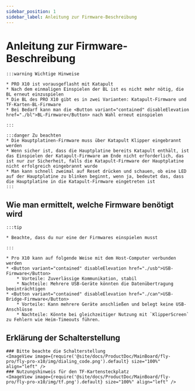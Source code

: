 ```yaml
---
sidebar_position: 1
sidebar_label: Anleitung zur Firmware-Beschreibung
---
```







# Anleitung zur Firmware-Beschreibung

    :::warning Wichtige Hinweise

    * PRO X10 ist vorausgeflasht mit Katapult
    * Nach dem einmaligen Einspielen der BL ist es nicht mehr nötig, die BL erneut einzuspielen
    * Die BL des PRO X10 gibt es in zwei Varianten: Katapult-Firmware und TF-Karten-BL-Firmware
    * Bei Bedarf kann man die <Button variant="contained" disableElevation href="./bl">BL-Firmware</Button> nach Wahl erneut einspielen

    :::
    
    :::danger Zu beachten
    * Die Hauptplatinen-Firmware muss über Katapult Klipper eingebrannt werden
    * Wenn sicher ist, dass die Hauptplatine bereits Katapult enthält, ist das Einspielen der Katapult-Firmware am Ende nicht erforderlich, das ist nur zur Sicherheit, falls die Katapult-Firmware der Hauptplatine nicht erfolgreich eingebrannt wurde
    * Man kann schnell zweimal auf Reset drücken und schauen, ob eine LED auf der Hauptplatine zu blinken beginnt, wenn ja, bedeutet das, dass die Hauptplatine in die Katapult-Firmware eingetreten ist
    :::

## Wie man ermittelt, welche Firmware benötigt wird

    :::tip

    * Beachte, dass du nur eine der Firmwares einspielen musst

    :::
    
    * Pro X10 kann auf folgende Weise mit dem Host-Computer verbunden werden
    * <Button variant="contained" disableElevation href="./usb">USB-Firmware</Button>
        * Vorteile: Zuverlässige Kommunikation, stabil
        * Nachteile: Mehrere USB-Geräte könnten die Datenübertragung beeinträchtigen
    * <Button variant="contained" disableElevation href="./can">USB-Bridge-Firmware</Button>
        * Vorteile: Kann mehrere Geräte anschließen und belegt keine USB-Anschlüsse
        * Nachteile: Könnte bei gleichzeitiger Nutzung mit `KlipperScreen` zu Fehlern wie Heim-Timeouts führen.

## Erklärung der Schalterstellung

    ### Bitte beachte die Schalterstellung
    <ImageView image={require('@site/docs/ProductDoc/MainBoard/fly-pro/fly-pro-x10/img/dialing_code.png').default} size="100%" align="left" />
    ### Nutzungshinweis für den TF-Kartensteckplatz
    <ImageView image={require('@site/docs/ProductDoc/MainBoard/fly-pro/fly-pro-x10/img/tf.png').default} size="100%" align="left" />